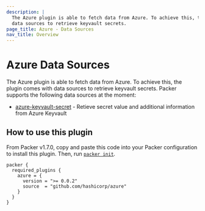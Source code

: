 ```yaml
---
description: |
  The Azure plugin is able to fetch data from Azure. To achieve this, the plugin comes with
  data sources to retrieve keyvault secrets.
page_title: Azure - Data Sources
nav_title: Overview
---
```


# Azure Data Sources

The Azure plugin is able to fetch data from Azure. To achieve this, the plugin comes with data sources to retrieve keyvault secrets.
Packer supports the following data sources at the moment:

- [azure-keyvault-secret](/docs/datasources/azure/keyvault-secret) - Retieve secret value and additional information from Azure Keyvault

## How to use this plugin

From Packer v1.7.0, copy and paste this code into your Packer configuration to install this plugin.
Then, run [`packer init`](/docs/commands/init).

```hcl
packer {
  required_plugins {
    azure = {
      version = ">= 0.0.2"
      source  = "github.com/hashicorp/azure"
    }
  }
}
```